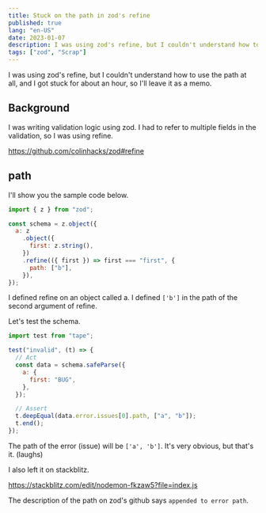 ```yaml
---
title: Stuck on the path in zod's refine
published: true
lang: "en-US"
date: 2023-01-07
description: I was using zod's refine, but I couldn't understand how to use the path at all, and I got stuck for about an hour, so I'll leave it as a memo.
tags: ["zod", "Scrap"]
---
```


I was using zod's refine, but I couldn't understand how to use the path at all, and I got stuck for about an hour, so I'll leave it as a memo.

## Background

I was writing validation logic using zod.
I had to refer to multiple fields in the validation, so I was using refine.

https://github.com/colinhacks/zod#refine

## path

I'll show you the sample code below.

```javascript
import { z } from "zod";

const schema = z.object({
  a: z
    .object({
      first: z.string(),
    })
    .refine(({ first }) => first === "first", {
      path: ["b"],
    }),
});
```

I defined refine on an object called a. I defined `['b']` in the path of the second argument of refine.

Let's test the schema.

```javascript
import test from "tape";

test("invalid", (t) => {
  // Act
  const data = schema.safeParse({
    a: {
      first: "BUG",
    },
  });

  // Assert
  t.deepEqual(data.error.issues[0].path, ["a", "b"]);
  t.end();
});
```

The path of the error (issue) will be `['a', 'b']`. It's very obvious, but that's it. (laughs)

I also left it on stackblitz.

https://stackblitz.com/edit/nodemon-fkzaw5?file=index.js

The description of the path on zod's github says `appended to error path`.
